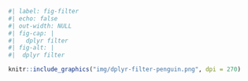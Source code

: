 ```r
#| label: fig-filter 
#| echo: false
#| out-width: NULL
#| fig-cap: |
#|   dplyr filter
#| fig-alt: |
#|  dplyr filter

knitr::include_graphics("img/dplyr-filter-penguin.png", dpi = 270)
```
